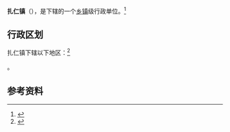 {{中国乡级行政区|54/24/25/100/000}}

'''扎仁镇'''（{{bo|z=ཁྲ་རིང་}}），是{{PRC admin/fullname|54/24/25/100/000|3}}下辖的一个[[乡镇|乡镇]]级行政单位。<ref>{{PRC admin/ref sgc|{{PRC admin/parent|54/24/25/100/000}}}}</ref>

== 行政区划 ==

扎仁镇下辖以下地区：<ref>{{PRC admin/ref sgc|54/24/25/100/000}}</ref>

{{PRC admin/children|54/24/25/100/000}}。

== 参考资料 ==

{{reflist}}

{{行政区划小作品}}
{{PRC admin/navcat|54/24/25/100/000}}
